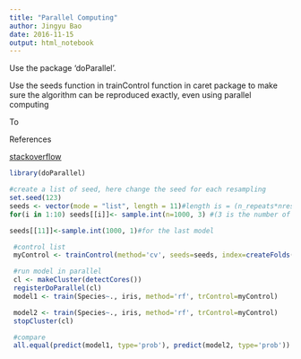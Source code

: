 ---
title: "Parallel Computing"
author: Jingyu Bao
date: 2016-11-15
output: html_notebook
---

Use the package 'doParallel'.

Use the seeds function in trainControl function in caret package to make sure the algorithm can be reproduced exactly, even using parallel computing

To 



References

[stackoverflow](http://stackoverflow.com/questions/13403427/fully-reproducible-parallel-models-using-caret)

```{r}
library(doParallel)

#create a list of seed, here change the seed for each resampling
set.seed(123)
seeds <- vector(mode = "list", length = 11)#length is = (n_repeats*nresampling)+1
for(i in 1:10) seeds[[i]]<- sample.int(n=1000, 3) #(3 is the number of tuning parameter, mtry for rf, here equal to ncol(iris)-2)

seeds[[11]]<-sample.int(1000, 1)#for the last model

 #control list
 myControl <- trainControl(method='cv', seeds=seeds, index=createFolds(iris$Species))

 #run model in parallel
 cl <- makeCluster(detectCores())
 registerDoParallel(cl)
 model1 <- train(Species~., iris, method='rf', trControl=myControl)

 model2 <- train(Species~., iris, method='rf', trControl=myControl)
 stopCluster(cl)

 #compare
 all.equal(predict(model1, type='prob'), predict(model2, type='prob'))
```